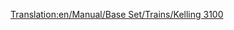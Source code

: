 [[Translation:en/Manual/Base Set/Trains/Kelling 3100]]
{{it/Manuale/Set base/Treni/StatLocomotive|Image=[[File:en/Manual/Base Set/Trains/Kelling3100.png]]
|Name=Kelling 3100
|Cost=€ 42.186
|Speed=104 km/h (65 mph)
|Weight=110 t
|Power=1.521 hp (1.119 kW)
|Annual=€ 3.198
|Designed=1958
|Lifespan=22
|Capacity=N/A
|Description=Questa locomotiva ha una velocità superiore rispetto alla maggior parte degli altri motori diesel, ma ha una potenza notevolmente inferiore. È adatta a passeggeri o merci leggere.
|Real-life=La Kelling 3100 somiglia alla [https://www.wikipedia.org/wiki/EMC 1800 hp B-B EMD Demonstrators 511 and 512]. sebbene queste siano state create nel 1935.
}}